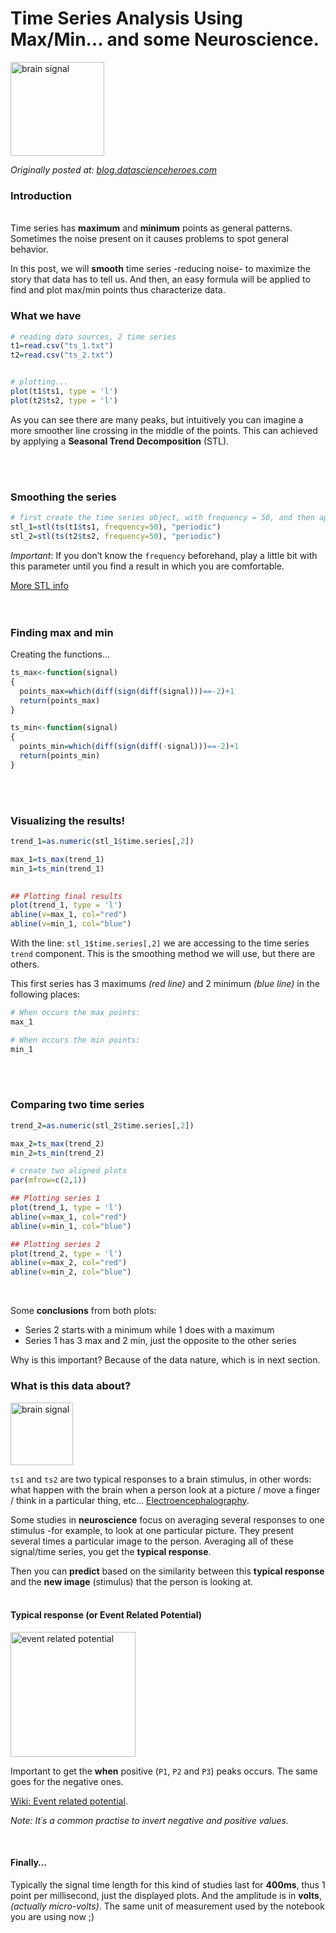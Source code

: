 Time Series Analysis Using Max/Min... and some Neuroscience.
======
<img src="01_time_series_analysis.png" width="150px" alt="brain signal">

_Originally posted at:
<a href="blog.datascienceheroes.com" target="blank">blog.datascienceheroes.com</a>_


### Introduction
<br>
  Time series has **maximum** and **minimum** points as general patterns. Sometimes the noise present on it causes problems to spot general behavior.

  In this post, we will **smooth** time series -reducing noise- to maximize the story that data has to tell us. And then, an easy formula will be applied to find and plot max/min points thus characterize data.

### What we have
```r
# reading data sources, 2 time series
t1=read.csv("ts_1.txt")
t2=read.csv("ts_2.txt")


# plotting...
plot(t1$ts1, type = 'l')
plot(t2$ts2, type = 'l')

```

  As you can see there are many peaks, but intuitively you can imagine a more smoother line crossing in the middle of the points. This can achieved by applying a **Seasonal Trend Decomposition** (STL).
  
<br>
<br>

### Smoothing the series
```r
# first create the time series object, with frequency = 50, and then apply the stl function.
stl_1=stl(ts(t1$ts1, frequency=50), "periodic")
stl_2=stl(ts(t2$ts2, frequency=50), "periodic")
```
*Important*: If you don't know the `frequency` beforehand, play a little bit with this parameter until you find a result in which you are comfortable.

<a href="https://anomaly.io/seasonal-trend-decomposition-in-r" target="blank">More STL info</a>  
<br>
<br>

### Finding max and min
Creating the functions...
```r
ts_max<-function(signal)
{
  points_max=which(diff(sign(diff(signal)))==-2)+1
  return(points_max)
}

ts_min<-function(signal)
{
  points_min=which(diff(sign(diff(-signal)))==-2)+1
  return(points_min)
}
```
<br>
<br>

### Visualizing the results!
```r
trend_1=as.numeric(stl_1$time.series[,2])

max_1=ts_max(trend_1)
min_1=ts_min(trend_1)
	

## Plotting final results
plot(trend_1, type = 'l') 
abline(v=max_1, col="red") 
abline(v=min_1, col="blue")

```

With the line: `stl_1$time.series[,2]` we are accessing to the time series `trend` component. This is the smoothing method we will use, but there are others.

This first series has 3 maximums _(red line)_ and 2 minimum _(blue line)_ in the following places:

```r
# When occurs the max points:
max_1

# When occurs the min points:
min_1
```
<br>
<br>

### Comparing two time series

```r
trend_2=as.numeric(stl_2$time.series[,2])

max_2=ts_max(trend_2)
min_2=ts_min(trend_2)

# create two aligned plots	
par(mfrow=c(2,1))

## Plotting series 1
plot(trend_1, type = 'l') 
abline(v=max_1, col="red") 
abline(v=min_1, col="blue")

## Plotting series 2
plot(trend_2, type = 'l') 
abline(v=max_2, col="red") 
abline(v=min_2, col="blue")

```
<br>

Some **conclusions** from both plots:

* Series 2 starts with a minimum while 1 does with a maximum 
* Series 1 has 3 max and 2 min, just the opposite to the other series

Why is this important? Because of the data nature, which is in next section.
<br>

### What is this data about?

<img src="08_brain_signal.PNG" width="100px" alt="brain signal">

`ts1` and `ts2` are two typical responses to a brain stimulus, in other words: what happen with the brain when a person look at a picture / move a finger / think in a particular thing, etc...  <a href="https://en.wikipedia.org/wiki/Electroencephalography" target="blank">Electroencephalography</a>.


  Some studies in **neuroscience** focus on averaging several responses to one stimulus -for example, to look at one particular picture. They present several times a particular image to the person. Averaging all of these signal/time series, you get the **typical response**.
  
  Then you can **predict** based on the similarity between this **typical response** and the **new image** (stimulus) that the person is looking at. 
<br>
<br>

#### Typical response (or Event Related Potential)
<img src="09_event_related_potential.PNG" width="200px" alt="event related potential">

Important to get the **when** positive (`P1`, `P2` and `P3`) peaks occurs. The same goes for the negative ones.

<a href="https://en.wikipedia.org/wiki/Event-related_potential" target="blank">Wiki: Event related potential</a>.

_Note: It´s a common practise to invert negative and positive values._

<br>

#### Finally...
  Typically the signal time length for this kind of studies last for **400ms**, thus 1 point per millisecond, just the displayed plots. And the amplitude is in **volts**, _(actually micro-volts)_. The same unit of measurement used by the notebook you are using now ;)
<br>
<br>
<br>

  